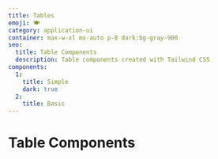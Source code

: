 ```yaml
---
title: Tables
emoji: 🍽
category: application-ui
container: max-w-xl mx-auto p-8 dark:bg-gray-900
seo:
  title: Table Components
  description: Table components created with Tailwind CSS
components:
  1:
    title: Simple
    dark: true
  2:
    title: Basic
---
```


# Table Components

<List
  componentsData={componentsArray}
  componentContainer={componentContainer}
/>
